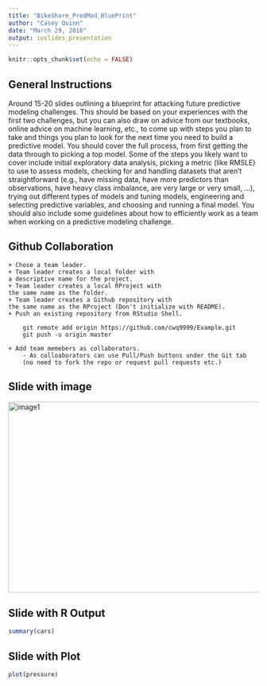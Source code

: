 ```yaml
---
title: "BikeShare_PredMod_BluePrint"
author: "Casey Quinn"
date: "March 29, 2016"
output: ioslides_presentation
---
```


```r
knitr::opts_chunk$set(echo = FALSE)
```

## General Instructions

Around 15-20 slides outlining a blueprint for attacking future predictive modeling challenges. This should be based on your experiences with the first two challenges, but you can also draw on advice from our textbooks, online advice on machine learning, etc., to come up with steps you plan to take and things you plan to look for the next time you need to build a predictive model. You should cover the full process, from first getting the data through to picking a top model. Some of the steps you likely want to cover include initial exploratory data analysis, picking a metric (like RMSLE) to use to assess models, checking for and handling datasets that aren’t straightforward (e.g., have missing data, have more predictors than observations, have heavy class imbalance, are very large or very small, …), trying out different types of models and tuning models, engineering and selecting predictive variables, and choosing and running a final model. You should also include some guidelines about how to efficiently work as a team when working on a predictive modeling challenge.

## Github Collaboration
    + Chose a team leader.
    + Team leader creates a local folder with 
    a descriptive name for the project.
    + Team leader creates a local RProject with 
    the same name as the folder. 
    + Team leader creates a Github repository with 
    the same name as the RProject (Don't initialize with README).
    + Push an existing repository from RStudio Shell.
        
        git remote add origin https://github.com/cwq9999/Example.git
        git push -u origin master
        
    + Add team memebers as collaborators.
        - As colloaborators can use Pull/Push buttons under the Git tab 
        (no need to fork the repo or request pull requests etc.)

## Slide with image

<img src="images/image1.png" alt="image1" style="width:6in;height:4in;">

## Slide with R Output

```r
summary(cars)
```

## Slide with Plot

```r
plot(pressure)
```

